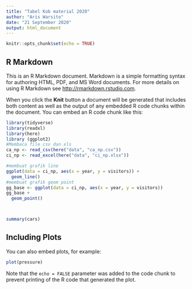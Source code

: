```yaml
---
title: "Tabel Kob material 2020"
author: "Aris Warsito"
date: "21 September 2020"
output: html_document
---
```


```r
knitr::opts_chunk$set(echo = TRUE)
```

## R Markdown

This is an R Markdown document. Markdown is a simple formatting syntax for authoring HTML, PDF, and MS Word documents. For more details on using R Markdown see <http://rmarkdown.rstudio.com>.

When you click the **Knit** button a document will be generated that includes both content as well as the output of any embedded R code chunks within the document. You can embed an R code chunk like this:

```r
library(tidyverse)
library(readxl)
library(here)
library (ggplot2)
#Membaca file csv dan xls
ca_np <- read_csv(here("data", "ca_np.csv"))
ci_np <- read_excel(here("data", "ci_np.xlsx"))

#membuat grafik line
ggplot(data = ci_np, aes(x = year, y = visitors)) +
  geom_line()
#membuat grafik geom point
gg_base <- ggplot(data = ci_np, aes(x = year, y = visitors))
gg_base +
  geom_point()




```





```r
summary(cars)
```

## Including Plots

You can also embed plots, for example:

```r
plot(pressure)
```

Note that the `echo = FALSE` parameter was added to the code chunk to prevent printing of the R code that generated the plot.
